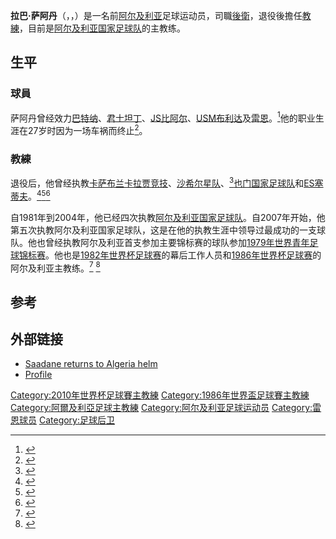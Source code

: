 {{noteta
|G1=足球
|G2=法甲
|T=zh-hans:拉巴·萨阿丹;zh-hk:拉巴·沙丹尼;zh-tw:拉巴·薩阿丹;
|1=zh-hans:拉巴·萨阿丹;zh-hk:拉巴·沙丹尼;zh-tw:拉巴·薩阿丹;
|2=zh-hans:萨阿丹;zh-hk:沙丹尼;zh-tw:薩阿丹;
}}
{{Infobox football biography 2
| playername          = 拉巴·萨阿丹<br />رابح سعدان
| image               = 
| caption             = 
| fullname            = رابح سعدان
| dateofbirth         = {{birth date and age|1946|5|3|df=y}}
| cityofbirth         = [[巴特纳|巴特纳]]
| countryofbirth      = [[法属阿尔及利亚|法属阿尔及利亚]]
| height              = {{height|m=1.75}}
| position            = [[足球后卫|后卫]]
| currentclub         = [[阿尔及利亚国家足球队|阿尔及利亚]]（主教练）
| years1              = 1964–1968
| years2              = 1968–1969
| years3              = 1969–1972
| years4              = 1972–1973
| years5              = 
| clubs1              = [[巴特纳人民体育足球俱乐部|巴特纳]]
| clubs2              = [[君士坦丁奥林匹克足球俱乐部|君士坦丁]]
| clubs3              = [[JS比阿尔|JS比阿尔]]
| clubs4              = [[布利达联合体育穆斯林俱乐部|USM布利达]]
| clubs5              = [[雷恩足球俱乐部|雷恩]]
| caps1               = 150
| caps2               = 23
| caps3               = 45
| caps4               = 12
| caps5               = ?
| goals1              = ?
| goals2              = 0
| goals3              = 0
| goals4              = ?
| goals5              = ?
| totalcaps           =
| totalgoals          = 
| manageryears1       = 1981–1982
| managerclubs1       = [[阿尔及利亚国家足球队|阿尔及利亚]]
| manageryears2       = 1985–1986
| managerclubs2       = [[阿尔及利亚国家足球队|阿尔及利亚]]
| manageryears3       = 1989
| managerclubs3       = [[卡萨布兰卡拉贾竞技俱乐部|卡萨布兰卡拉贾竞技]]
| manageryears4       = –
| managerclubs4       = [[沙希尔星队|沙希尔星队]]
| manageryears5       = 1999
| managerclubs5       = [[阿尔及利亚国家足球队|阿尔及利亚]]
| manageryears6       = 2003–2004
| managerclubs6       = [[阿尔及利亚国家足球队|阿尔及利亚]]
| manageryears7       = 2004
| managerclubs7       = [[也门国家足球队|也门]]
| manageryears8       = 2004–2007
| managerclubs8       = [[ES塞蒂夫|ES塞蒂夫]]
| manageryears9       = 2007–
| managerclubs9       = [[阿尔及利亚国家足球队|阿尔及利亚]]
}}

'''拉巴·萨阿丹'''（{{lang-ar|'''رابح سعدان'''}}，{{lang-fr|'''Rabah Saâdane'''}}，{{bd|1946年|5月3日|catIdx=Saâdane}}）是一名前[[阿尔及利亚|阿尔及利亚]]足球运动员，司職[[後衛_(足球)|後衛]]，退役後擔任[[教練|教練]]，目前是[[阿尔及利亚国家足球队|阿尔及利亚国家足球队]]的主教练。

==生平==
===球員===
萨阿丹曾经效力[[巴特纳人民体育足球俱乐部|巴特纳]]、[[君士坦丁奥林匹克足球俱乐部|君士坦丁]]、[[JS比阿尔|JS比阿尔]]、[[布利达联合体育穆斯林俱乐部|USM布利达]]及[[雷恩足球俱乐部|雷恩]]。<ref>{{cite web|url=http://rabah.saadane.free.fr/articles.php?lng=fr&pg=2 |title=le site personnel de Rabah Saadane - Rabah Saadane - CV |publisher=Rabah Saadane |date= |accessdate=2010-05-21 |deadurl=yes |archiveurl=https://web.archive.org/web/20110720225050/http://rabah.saadane.free.fr/articles.php?lng=fr&pg=2 |archivedate=2011-07-20 }}</ref>他的职业生涯在27岁时因为一场车祸而终止<ref>{{Cite web |url=http://www.dzfoot.com/news-6595/cm-2010-rabah-saadane-pour-l-honneur-de-l-afrique/ |title=存档副本 |accessdate=2010-07-15 |archive-date=2012-05-24 |archive-url=https://archive.is/20120524133725/www.dzfoot.com/news-6595/cm-2010-rabah-saadane-pour-l-honneur-de-l-afrique/ |dead-url=no }}</ref>。

===教練===
退役后，他曾经执教[[卡萨布兰卡拉贾竞技俱乐部|卡萨布兰卡拉贾竞技]]、[[沙希尔星队|沙希尔星队]]、<ref>{{cite web|url=http://www.etoile-du-sahel.com/fr/histo/index.php?page=entraineurs |title=Bienvenue sur le site officiel de l'Etoile Sportive du Sahel |publisher=Etoile-du-sahel.com |date= |accessdate=2010-05-21 |deadurl=yes |archiveurl=https://web.archive.org/web/20090601174146/http://www.etoile-du-sahel.com/fr/histo/index.php?page=entraineurs |archivedate=2009-06-01 }}</ref>[[也门国家足球队|也门国家足球队]]和[[ES塞蒂夫|ES塞蒂夫]]。<ref>{{cite web|url=http://www.sofoot.com/algerie-qui-es-tu-rabah-saadane-119213-article.html |title=Algérie : Qui es-tu Rabah Saadane ? | 2010 - Afrique - Egypte/Algérie |publisher=So Foot |date= |accessdate=2010-05-21 |deadurl=yes |archiveurl=https://web.archive.org/web/20100508012640/http://www.sofoot.com/algerie-qui-es-tu-rabah-saadane-119213-article.html |archivedate=2010-05-08 }}</ref><ref>{{Cite web |url=http://soccernet.espn.go.com/manager/_/id/149/rabah-saadane?cc=5739&ver=global |title=存档副本 |access-date=2010-07-15 |archive-date=2012-10-21 |archive-url=https://web.archive.org/web/20121021131409/http://soccernet.espn.go.com/manager/_/id/149/rabah-saadane?cc=5739&ver=global |dead-url=no }}</ref><ref>{{Cite web |url=http://www.browsebiography.com/bio-rabah_saadane.html |title=存档副本 |access-date=2010-07-15 |archive-date=2020-08-15 |archive-url=https://web.archive.org/web/20200815082935/http://www.browsebiography.com/bio-rabah_saadane.html |dead-url=no }}</ref>

自1981年到2004年，他已经四次执教[[阿尔及利亚国家足球队|阿尔及利亚国家足球队]]。自2007年开始，他第五次执教阿尔及利亚国家足球队，这是在他的执教生涯中领导过最成功的一支球队。他也曾经执教阿尔及利亚首支参加主要锦标赛的球队参加[[1979年世界青年足球锦标赛|1979年世界青年足球锦标赛]]。他也是[[1982年世界杯足球赛|1982年世界杯足球赛]]的幕后工作人员和[[1986年世界杯足球赛|1986年世界杯足球赛]]的阿尔及利亚主教练。<ref>{{Cite web |url=http://sportsillustrated.cnn.com/2010/soccer/world-cup-2010/writers/ben_lyttleton/05/21/algeria/ |title=存档副本 |accessdate=2010-07-15 |archive-date=2012-11-02 |archive-url=https://web.archive.org/web/20121102032901/http://sportsillustrated.cnn.com/2010/soccer/world-cup-2010/writers/ben_lyttleton/05/21/algeria/ |dead-url=no }}</ref>
<ref>{{cite web|url=http://www.dzfoot.com/news-5800/can-rabah-saadane-l-eternel-revenant/ |title=存档副本 |accessdate=2010-06-02 |deadurl=yes |archiveurl=https://web.archive.org/web/20100610155029/http://www.dzfoot.com/news-5800/can-rabah-saadane-l-eternel-revenant |archivedate=2010-06-10 }}</ref>

==参考==
{{Reflist}}

==外部链接==
*[http://www.fifa.com/worldfootball/news/newsid=618235.html Saadane returns to Algeria helm] {{Wayback|url=http://www.fifa.com/worldfootball/news/newsid=618235.html |date=20121019002927 }}
*[http://www.weltfussball.de/spieler_profil.php?id=18947 Profile]{{dead link|date=六月 2017 |bot=InternetArchiveBot }}
{{Navboxes colour
|title=阿尔及利亚参赛名单
|bg=white
|fg=green
|list1=
{{2010年世界杯足球赛阿尔及利亚参赛名单}}}}

{{DEFAULTSORT:Saâdane, Rabah}}
[[Category:2010年世界杯足球賽主教練|Category:2010年世界杯足球賽主教練]]
[[Category:1986年世界盃足球賽主教練|Category:1986年世界盃足球賽主教練]]
[[Category:阿爾及利亞足球主教練|Category:阿爾及利亞足球主教練]]
[[Category:阿尔及利亚足球运动员|Category:阿尔及利亚足球运动员]]
[[Category:雷恩球员|Category:雷恩球员]]
[[Category:足球后卫|Category:足球后卫]]